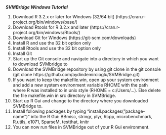 ***SVMBridge Windows Tutorial***

1) Download R 3.2.x or later for Windows (32/64 bit) (https://cran.r-project.org/bin/windows/base/) 
2) Download Rtools for R 3.2.x and later (https://cran.r-project.org/bin/windows/Rtools/)
3) Download Git for Windows (https://git-scm.com/downloads)
3) Install R and use the 32 bit option only
4) Install Rtools and use the 32 bit option only
5) Install Git
6) Start up the Git console and navigate into a directory in which you want to download SVMbridge to
7) Download the SVMBridge repository by using git clone in the git console (git clone      				 https://github.com/aydindemircioglu/SVMBridge.git)
8) If you want to keep the makefile.win, open up your system environment and add a new system environment variable RHOME with the path where R was installed to in unix style (RHOME = c:/Users/...). Else delete the file makefile.win in src directory in SVMBridge.
9) Start up R Gui and change to the directory where you downloaded SVMBridge to.
10) Install following packages by typing "install.packages("package-name")" into the R Gui: BBmisc, stringr, plyr, Rcpp, microbenchmark, R.utils, e1071, SparseM, testthat, knitr
11) You can now run files in SVMBridge out of your R Gui environment.
